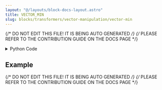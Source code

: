 ```yaml
---
layout: "@/layouts/block-docs-layout.astro"
title: VECTOR_MIN
slug: blocks/transformers/vector-manipulation/vector-min
---
```


{/* DO NOT EDIT THIS FILE! IT IS BEING AUTO GENERATED */}
{/* PLEASE REFER TO THE CONTRIBUTION GUIDE ON THE DOCS PAGE */}


<PythonDocsDisplay docstring={docstring} />
<details>
<summary>Python Code</summary>

```python
import numpy as np
from flojoy import Scalar, Vector, flojoy


@flojoy
def VECTOR_MIN(default: Vector) -> Scalar:
    """The VECTOR_MIN node returns the minimum value from the Vector

    Parameters
    ----------
    v : Vector
        The input vector to use min peration

    Returns
    -------
    Scalar
        The minimum value found from the input vector
    """

    return Scalar(c=np.min(default.v))

```

[Find this Flojoy Block on GitHub](https://github.com/flojoy-ai/blocks/blob/main/blocks/TRANSFORMERS/VECTOR_MANIPULATION/VECTOR_MIN/VECTOR_MIN.py)

</details>

## Example


<GetHelpWidget />


<AppDisplay app={app} blockName="VECTOR_MIN" client:visible />


<Example />

{/* DO NOT EDIT THIS FILE! IT IS BEING AUTO GENERATED */}
{/* PLEASE REFER TO THE CONTRIBUTION GUIDE ON THE DOCS PAGE */}
